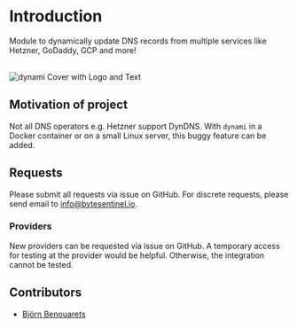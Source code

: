
# Introduction

Module to dynamically update DNS records from multiple services like Hetzner, GoDaddy, GCP and more!

<br />

<Image src="/images/dynami_cover.webp" alt="dynami Cover with Logo and Text" width={1000} height={1000} className="rounded-xl" priority />

## Motivation of project

Not all DNS operators e.g. Hetzner support DynDNS. With `dynami` in a Docker container or on a small Linux server, this buggy feature can be added.

## Requests

Please submit all requests via issue on GitHub. For discrete requests, please send email to <Link href="mailto:info@bytesentinel.io" className="">info@bytesentinel.io</Link>.

### Providers 

New providers can be requested via issue on GitHub. A temporary access for testing at the provider would be helpful. Otherwise, the integration cannot be tested.

## Contributors

* [Björn Benouarets](https://github.com/bbenouarets)
